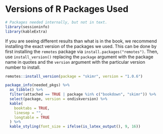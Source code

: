 # Versions of R Packages Used {#appendixE}

```r
# Packages needed internally, but not in text.
library(sessioninfo)
library(kableExtra)
```

If you are seeing different results than what is in the book, we recommend installing the exact version of the packages we used. This can be done by first installing the `remotes` package via `install.packages("remotes")`. Then, use `install_version()` replacing the `package` argument with the package name in quotes and the `version` argument with the particular version number to install.

```r
remotes::install_version(package = "skimr", version = "1.0.6")
```

<!--
\begin{multicols}{2}
\setbox\ltmcbox\vbox{
\makeatletter\col@number\@ne
-->

```r
package_info(needed_pkgs) %>% 
  as_tibble() %>% 
  filter(attached == TRUE | package %in% c("bookdown", "skimr")) %>% 
  select(package, version = ondiskversion) %>% 
  kable(
    booktabs = TRUE, 
    linesep = "",
    longtable = TRUE
  ) %>% 
  kable_styling(font_size = ifelse(is_latex_output(), 9, 16))
```

\vspace{-2in}
<!--
% Wrap this after the table to get into multiple columns
\unskip
\unpenalty
\unpenalty}
\unvbox\ltmcbox

\end{multicols}
-->

